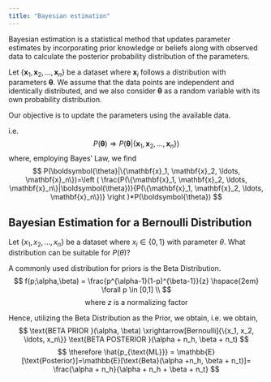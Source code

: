 ```yaml
---
title: "Bayesian estimation"
---
```


Bayesian estimation is a statistical method that updates parameter estimates by incorporating prior knowledge or beliefs along with observed data to calculate the posterior probability distribution of the parameters.

Let $\{\mathbf{x}_1, \mathbf{x}_2, \ldots, \mathbf{x}_n\}$ be a dataset where $\mathbf{x}_i$ follows a distribution with parameters $\boldsymbol{\theta}$. We assume that the data points are independent and identically distributed, and we also consider $\boldsymbol{\theta}$ as a random variable with its own probability distribution.

Our objective is to update the parameters using the available data.

i.e.
$$
P(\boldsymbol{\theta})\Rightarrow P(\boldsymbol{\theta}|\{\mathbf{x}_1, \mathbf{x}_2, \ldots, \mathbf{x}_n\})
$$
where, employing Bayes' Law, we find
$$
P(\boldsymbol{\theta}|\{\mathbf{x}_1, \mathbf{x}_2, \ldots, \mathbf{x}_n\})=\left ( \frac{P(\{\mathbf{x}_1, \mathbf{x}_2, \ldots, \mathbf{x}_n\}|\boldsymbol{\theta})}{P(\{\mathbf{x}_1, \mathbf{x}_2, \ldots, \mathbf{x}_n\})} \right )*P(\boldsymbol{\theta})
$$

## Bayesian Estimation for a Bernoulli Distribution
Let $\{x_1, x_2, \ldots, x_n\}$ be a dataset where $x_i \in \{0,1\}$ with parameter $\theta$. What distribution can be suitable for $P(\theta)$?

A commonly used distribution for priors is the Beta Distribution.
$$
f(p;\alpha,\beta) = \frac{p^{\alpha-1}(1-p)^{\beta-1}}{z} \hspace{2em} \forall p \in [0,1] \\
$$
$$
\text{where $z$ is a normalizing factor}
$$

Hence, utilizing the Beta Distribution as the Prior, we obtain,
\begin{align*}
P(\theta|\{x_1, x_2, \ldots, x_n\}) &\propto P(\theta|\{x_1, x_2, \ldots, x_n\})*P(\theta) \\
f_{\theta|\{x_1, x_2, \ldots, x_n\}}(p) &\propto \left [ \prod _{i=1} ^n {p^{x_i}(1-p)^{1-x_i}} \right ]*\left [ p^{\alpha-1}(1-p)^{\beta-1} \right ] \\
f_{\theta|\{x_1, x_2, \ldots, x_n\}}(p) &\propto p^{\sum _{i=1} ^n x_i + \alpha - 1}(1-p)^{\sum _{i=1} ^n(1-x_i) + \beta - 1}
\end{align*}
i.e. we obtain,
$$
\text{BETA PRIOR }(\alpha, \beta) \xrightarrow[Bernoulli]{\{x_1, x_2, \ldots, x_n\}} \text{BETA POSTERIOR }(\alpha + n_h, \beta + n_t)
$$
$$
\therefore \hat{p_{\text{ML}}} = \mathbb{E}[\text{Posterior}]=\mathbb{E}[\text{Beta}(\alpha +n_h, \beta + n_t)]= \frac{\alpha + n_h}{\alpha + n_h + \beta + n_t}
$$

